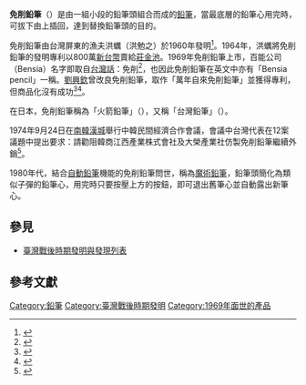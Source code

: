 '''免削鉛筆'''（{{lang-en|Pop-a-point pencil}}）是由一組小段的鉛筆頭組合而成的[[鉛筆|鉛筆]]，當最底層的鉛筆心用完時，可拔下由上插回，達到替換鉛筆頭的目的。

免削鉛筆由台灣屏東的漁夫洪蠣（洪勉之）於1960年發明<ref>{{Cite news|url=http://news.ltn.com.tw/news/Taipei/breakingnews/2326858|title=這款鉛筆是台灣人發明的！網驚呼：台灣驕傲 - 臺北市 - 自由時報電子報|accessdate=2018-03-27|archive-date=2018-03-27|archive-url=https://web.archive.org/web/20180327212137/http://news.ltn.com.tw/news/Taipei/breakingnews/2326858|dead-url=no}}</ref>。1964年，洪蠣將免削鉛筆的發明專利以800萬[[新台幣|新台幣]]賣給[[莊金池|莊金池]]。1969年免削鉛筆上市，百能公司（Bensia）名字即取自[[台灣話|台灣話]]：免削<ref>{{Cite book | author = 李翼文 | title = 台灣文具史專訪篇 | location = 台北 | publisher = 台灣區教育用品工業同業公會 | date = 1996-12 | pages = 174-178 | accessdate = 2013-09-17 | url = http://www.tasi.org/history/history_01/pdf/chapter_28.pdf | language = 中文 | archive-date = 2018-10-05 | archive-url = https://web.archive.org/web/20181005103935/http://www.tasi.org/history/history_01/pdf/chapter_28.pdf | dead-url = no }}</ref>，也因此免削鉛筆在英文中亦有「Bensia pencil」一稱。[[劉興欽|劉興欽]]曾改良免削鉛筆，取作「萬年自來免削鉛筆」並獲得專利，但商品化沒有成功<ref>{{Cite web |url= http://dgnet.com.tw/articleview.php?article_id=12187&issue_id=2379 |title= 《大嬸婆》老頑童劉興欽 不放過任何機會創造驚奇 |author= 梁任瑋 |date= 2013-09-16 |publisher= 今週刊 |language= 中文 |accessdate= 2013-09-17 |archive-date= 2018-10-08 |archive-url= https://web.archive.org/web/20181008104106/http://dgnet.com.tw/articleview.php?article_id=12187&issue_id=2379 |dead-url= no }}</ref><ref>{{Cite book|url=https://www.worldcat.org/oclc/848538656|title=吃點子的人|last=劉興欽|authorlink=劉興欽|last2=張夢瑞|authorlink2=|date=2005年1月6日|publisher=聯經出版事業公司|year=2005|isbn=9789570828030|edition=初版|location=台北市|pages=232|chapter=萬年自來免削鉛筆|oclc=848538656}}</ref>。

在日本，免削鉛筆稱為「火箭鉛筆」（{{lang|ja|ロケット鉛筆}}），又稱「台灣鉛筆」（{{lang|ja|台湾鉛筆}}）。

1974年9月24日在[[南韓|南韓]][[漢城|漢城]]舉行中韓民間經濟合作會議，會議中台灣代表在12案議題中提出要求：請勸阻韓商江西產業株式會社及大榮產業社仿製免削鉛筆繼續外銷<ref>{{cite news | language = 中文 | title = 中韓民間經合會議明在漢城揭幕 | publisher = 經濟日報 | pages = 01版 | date = 1974-09-23 }}</ref>。

1980年代，結合[[自動鉛筆|自動鉛筆]]機能的免削鉛筆問世，稱為[[魔術鉛筆|魔術鉛筆]]，鉛筆頭簡化為類似子彈的鉛筆心，用完時只要按壓上方的按鈕，即可退出舊筆心並自動露出新筆心。

==參見==
* [[臺灣戰後時期發明與發現列表|臺灣戰後時期發明與發現列表]]

==參考文獻==
{{reflist}}

[[Category:鉛筆|Category:鉛筆]]
[[Category:臺灣戰後時期發明|Category:臺灣戰後時期發明]]
[[Category:1969年面世的產品|Category:1969年面世的產品]]